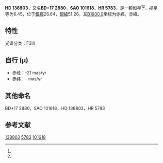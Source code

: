 {{Starbox begin
| name = HD 138803
}}
{{Starbox observe
| epoch = [[J2000.0|J2000.0]]
| constell = {{星座名待查}}<ref name=SIMBAD>{{cite web
 | url=http://simbad.u-strasbg.fr/simbad/sim-id?Ident=HR+5783
 | title=Pulsating variable Star
 | publisher=Centre de Données astronomiques de Strasbourg
 | work=SIMBAD
 | accessdate=2012-07-13
 | archive-date=2016-03-18
 | archive-url=https://web.archive.org/web/20160318235609/http://simbad.u-strasbg.fr/simbad/sim-id?Ident=HR+5783
 | dead-url=no
 }}</ref><ref name=DATA>{{cite web
 | url=http://vizier.u-strasbg.fr/viz-bin/VizieR-5?-out.add=.&-source=5050&-corr=PK=HR&-out.max=9999&HR=5783
 | title=VizieR Detailed Page
 | accessdate=2012-07-13
 | archive-date=2016-03-04
 | archive-url=https://web.archive.org/web/20160304202911/http://vizier.u-strasbg.fr/viz-bin/VizieR-5?-out.add=.&-source=5050&-corr=PK=HR&-out.max=9999&HR=5783
 | dead-url=no
 }}</ref>
| 星官 = 
| ra = {{RA|15|33|52.8}}<ref name=SIMBAD /><ref name=DATA />
| dec = {{DEC|+17|8|16}}<ref name=SIMBAD /><ref name=DATA />
| appmag_v = 6.45<ref name=SIMBAD /><ref name=DATA />
}}
{{Starbox character
| class = F3III<ref name=SIMBAD /><ref name=DATA />
| b-v = <ref name=SIMBAD /><ref name=DATA />
| u-b = <ref name=SIMBAD /><ref name=DATA />
| r-i = <ref name=SIMBAD /><ref name=DATA />
| variable = 
}}
{{Starbox astrometry
| radial_v = 
| prop_mo_ra = -21
| parallax = 
| p_error = 
}}
{{Starbox catalog
| names =BD+17 2880，[[SAO星表|SAO]] 101618，[[HD星表|HD]] 138803，[[HR星表|HR]] 5783}}
{{Starbox reference |Simbad=HR+5783}}
{{Starbox end}}

'''HD 138803'''，又名'''BD+17 2880'''，'''SAO 101618'''、'''HR 5783'''，是一颗恒星<ref name=SIMBAD /><ref name=DATA />，视星等为6.45，位于[[銀道座標系|銀經]]26.64，[[銀道座標系|銀緯]]51.26，其[[B1900.0|B1900.0]]坐标为赤經{{RA|15|29|18.8}}，赤緯{{DEC|+17|51.26|29}}。

==特性==
光谱分类：F3III

==自行 (μ)==	
*赤经：-21 mas/yr
*赤纬：- mas/yr

==其他命名==
BD+17 2880，SAO 101618，HD 138803，HR 5783 

== 参考文献 ==
{{reflist}}

[[Category:HD和HDE天體|138803]]
[[Category:HR天體|5783]]
[[Category:SAO天體|101618]]